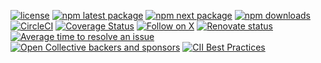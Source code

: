 [![license](https://img.shields.io/badge/license-MIT-blue.svg)](https://github.com/mui/material-ui/blob/HEAD/LICENSE)
[![npm latest package](https://img.shields.io/npm/v/@mui/material/latest.svg)](https://www.npmjs.com/package/@mui/material)
[![npm next package](https://img.shields.io/npm/v/@mui/material/next.svg)](https://www.npmjs.com/package/@mui/material)
[![npm downloads](https://img.shields.io/npm/dm/@mui/material.svg)](https://www.npmjs.com/package/@mui/material)
[![CircleCI](https://circleci.com/gh/mui/material-ui/tree/master.svg?style=shield)](https://app.circleci.com/pipelines/github/mui/material-ui?branch=master)
[![Coverage Status](https://img.shields.io/codecov/c/github/mui/material-ui/master.svg)](https://codecov.io/gh/mui/material-ui/branch/master)
[![Follow on X](https://img.shields.io/twitter/follow/MUI_hq.svg?label=follow+MUI)](https://twitter.com/MUI_hq)
[![Renovate status](https://img.shields.io/badge/renovate-enabled-brightgreen.svg)](https://github.com/mui/material-ui/issues/27062)
[![Average time to resolve an issue](https://isitmaintained.com/badge/resolution/mui/material-ui.svg)](https://isitmaintained.com/project/mui/material-ui "Average time to resolve an issue")
[![Open Collective backers and sponsors](https://img.shields.io/opencollective/all/mui-org)](https://opencollective.com/mui-org)
[![CII Best Practices](https://bestpractices.coreinfrastructure.org/projects/1320/badge)](https://bestpractices.coreinfrastructure.org/projects/1320)
